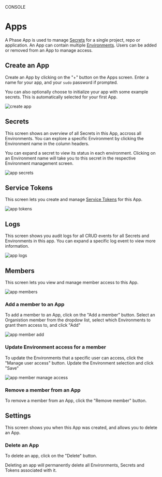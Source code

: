 

<Tag variant="small">CONSOLE</Tag>

# Apps

A Phase App is used to manage [Secrets](/console/secrets) for a single project, repo or application. An App can contain multiple [Environments](/console/environments). Users can be added or removed from an App to manage access.

## Create an App

Create an App by clicking on the "+" button on the Apps screen. Enter a name for your app, and your `sudo` password if prompted.

You can also optionally choose to initialize your app with some example secrets. This is automatically selected for your first App.

![create app](/assets/images/console/apps/app-create.png)

## Secrets

This screen shows an overview of all Secrets in this App, accross all Environments. You can explore a specific Environment by clicking the Environment name in the column headers.

You can expand a secret to view its status in each environment. Clicking on an Environment name will take you to this secret in the respective Environment management screen.

![app secrets](/assets/images/console/apps/app-secrets.png)

## Service Tokens

This screen lets you create and manage [Service Tokens](/console/tokens#service-tokens) for this App.

![app tokens](/assets/images/console/apps/app-tokens.png)

## Logs

This screen shows you audit logs for all CRUD events for all Secrets and Environments in this app. You can expand a specific log event to view more information.

![app logs](/assets/images/console/apps/app-logs.png)

## Members

This screen lets you view and manage member access to this App.

![app members](/assets/images/console/apps/app-members.png)

### Add a member to an App

To add a member to an App, click on the "Add a member" button. Select an Organistion member from the dropdow list, select which Environments to grant them access to, and click "Add"

![app member add](/assets/images/console/apps/app-member-add.png)

### Update Environment access for a member

To update the Environments that a specific user can access, click the "Manage user access" button. Update the Environment selection and click "Save"

![app member manage access](/assets/images/console/apps/app-member-manage.png)

### Remove a member from an App

To remove a member from an App, click the "Remove member" button.

## Settings

This screen shows you when this App was created, and allows you to delete an App.

### Delete an App

To delete an app, click on the "Delete" button.

<Warning>
  Deleting an app will permanently delete all Environments, Secrets and Tokens
  associated with it.
</Warning>
